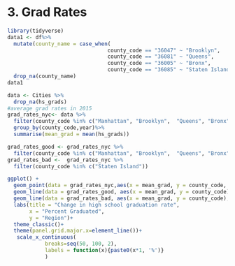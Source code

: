 
# 3. Grad Rates
```r
library(tidyverse)
data1 <- df%>%
  mutate(county_name = case_when( 
                                county_code == "36047" ~ "Brooklyn", 
                                county_code == "36081" ~ "Queens", 
                                county_code == "36005" ~ "Bronx",
                                county_code == "36085" ~ "Staten Island"))%>%
  drop_na(county_name)
data1
```

```r
data <- Cities %>% 
  drop_na(hs_grads)
#average grad rates in 2015
grad_rates_nyc<- data %>%
  filter(county_code %in% c("Manhattan", "Brooklyn",  "Queens", "Bronx", "Staten Island"))%>%
  group_by(county_code,year)%>%
  summarise(mean_grad = mean(hs_grads))

grad_rates_good <- grad_rates_nyc %>% 
  filter(county_code %in% c("Manhattan", "Brooklyn",  "Queens", "Bronx"))
grad_rates_bad <-  grad_rates_nyc %>% 
  filter(county_code %in% c("Staten Island"))
```


```r

ggplot() + 
  geom_point(data = grad_rates_nyc,aes(x = mean_grad, y = county_code, color = factor(year)), size = 4, alpha = .8)+
  geom_line(data = grad_rates_good, aes(x = mean_grad, y = county_code), arrow = arrow(length=unit(0.20,"cm"), ends="last", type = "closed"))+
  geom_line(data = grad_rates_bad, aes(x = mean_grad, y = county_code), arrow = arrow(length=unit(0.30,"cm"), ends="first", type = "closed"))+
  labs(title = "Change in high school graduation rate", 
       x = "Percent Graduated",
       y = "Region")+
  theme_classic()+
  theme(panel.grid.major.x=element_line())+
   scale_x_continuous(
            breaks=seq(50, 100, 2),
            labels = function(x){paste0(x*1, '%')}
            )

```




